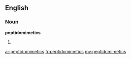==English==

===Noun===
'''peptidomimetics'''

# {{plural of|peptidomimetic}}

[[ar:peptidomimetics]]
[[fr:peptidomimetics]]
[[my:peptidomimetics]]